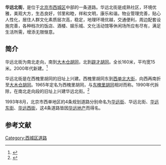 {{Coord|39.9130462|116.3722035|type:landmark_region:CN-11_source:GoogleMaps|display=title}}
{{Infobox China Road
|路牌类型 = Beijing
|道路方向 = NS
|中文道路名称 = 华远北街
|道路名称拼音 = HUAYUAN BEIJIE
|图片 =
|图片说明 = 
|道路属性 = 
|道路总长度 = 
|车速限制 = 
|行车线数量 = 
|所在地区 = [[北京市|北京市]][[西城区|西城区]]
|起点 = [[大木仓胡同|大木仓胡同]]
|终点 = [[辟才胡同|辟才胡同]]
|路段主要建筑 = 
}}

'''华远北街'''，是位于[[北京市|北京市]][[西城区|西城区]]中部的一条道路。华远北街是成熟社区，环境优雅，美观大方，生态良好，邻里和睦，祥和文明，康乐和谐。物业管理完善，贴心人性化，居住人群文化素质层次高，稳定，地理环境优越，交通便利，周边配套设施完善，各种档次的饭店、酒楼、娱乐城、文化活动馆等休闲场所应有尽有，满足生活所需，增添无限惬意。

==简介==
华远北街为南北走向，南到[[大木仓胡同|大木仓胡同]]，北到[[辟才胡同|辟才胡同]]。全长160米，平均宽15米。2000年代新建。<ref>{{Cite web |url=http://www.bjdclib.com/subdb/laneculture/lane/200907/t20090702_3918.html |title=华远北街，东华流韵，2009-07-02 |accessdate=2015-03-07 |archive-date=2015-04-02 |archive-url=https://web.archive.org/web/20150402190741/http://www.bjdclib.com/subdb/laneculture/lane/200907/t20090702_3918.html |dead-url=no }}</ref>

华远北街是在西槐里胡同的旧址上兴建。西槐里胡同东到[[西单北大街|西单北大街]]，向西再南折至[[大木仓胡同|大木仓胡同]]。1965年定名为西槐里胡同，与[[东槐里胡同|东槐里胡同]]相对而称。1990年代拆除，在南北走向段的旧址上兴建华远北街。<ref>{{Cite web |url=http://www.bjdclib.com/subdb/laneculture/lane/200907/t20090702_4021.html |title=西槐里胡同，东华流韵，2009-07-02 |accessdate=2015-03-08 |archive-date=2015-04-02 |archive-url=https://web.archive.org/web/20150402133332/http://www.bjdclib.com/subdb/laneculture/lane/200907/t20090702_4021.html |dead-url=no }}</ref>

1993年8月，北京市西单地区的4条规划道路分别命名为[[华远街|华远街]]、华远北街、[[华远东街|华远东街]]、[[华远西街|华远西街]]，这4条道路皆因[[华远地产|华远地产]]而得名。

==参考文献==
{{reflist}}

[[Category:西城区道路|Category:西城区道路]]